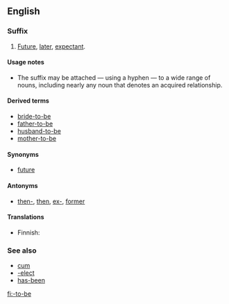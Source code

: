 ==English==

===Suffix===
{{en-suffix|head=-[[to]]-[[be]]}}

# [[future|Future]], [[later]], [[expectant]].

====Usage notes====
* The suffix {{m|en||-to-be}} may be attached — using a hyphen — to a wide range of nouns, including nearly any noun that denotes an acquired relationship.

====Derived terms====
* [[bride-to-be]]
* [[father-to-be]]
* [[husband-to-be]]
* [[mother-to-be]]

====Synonyms====
* {{sense|future, later, expectant}} [[future]]

====Antonyms====
* {{sense|future, later, expectant}} [[then-]], [[then]], [[ex-]], [[former]]

====Translations====
{{trans-top|future, later, expectant}}
* Finnish: {{t+|fi|tuleva}}
{{trans-mid}}
{{trans-bottom}}

===See also===
* [[cum]]
* [[-elect]]
* [[has-been]]

[[fi:-to-be]]